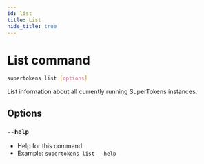 ```yaml
---
id: list
title: List
hide_title: true
---
```


<!-- ./community/supertokens-core/cli/list.mdx -->

# List command

```bash
supertokens list [options]
```
List information about all currently running SuperTokens instances.

## Options
### `--help`
- Help for this command.
- Example: ```supertokens list --help```

